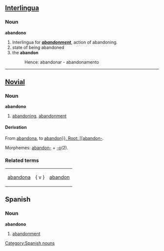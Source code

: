 ==[[Interlingua]]==
===Noun===
'''abandono'''
# Interlingua for ''' '' [[abandonment]] '' ''', action of abandoning. 
# state of being abandoned
# the '''abandon''' 
#:Hence: abandonar - abandonamento

----

==[[Novial]]==
===Noun===
'''abandono'''
#[[abandoning]], [[abandonment]]
====Derivation====
From [[abandona]], to [[abandon}}.

Root: [[abandon-]].

Morphemes: [[abandon-]] + [[-o]](2).

===Related terms===
{|
|[[abandona]] || { v } || [[abandon]]
|}

==Spanish==

===Noun===
'''abandono''' {{m}}

#[[abandonment]]

[[Category:Spanish nouns]]